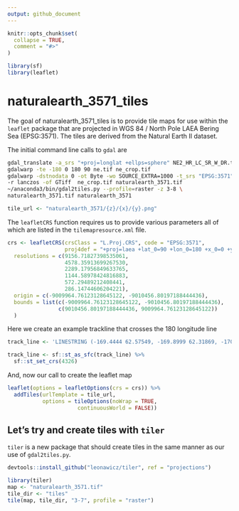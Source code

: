 ```yaml
---
output: github_document
---
```


<!-- README.md is generated from README.Rmd. Please edit that file -->

```r
knitr::opts_chunk$set(
  collapse = TRUE,
  comment = "#>"
)

library(sf)
library(leaflet)
```
# naturalearth_3571_tiles

The goal of naturalearth_3571_tiles is to provide tile maps for use within
the `leaflet` package that are projected in WGS 84 / North Pole LAEA Bering 
Sea (EPSG:3571). The tiles are derived from the Natural Earth II dataset.

The initial command line calls to `gdal` are

```bash
gdal_translate -a_srs "+proj=longlat +ellps=sphere" NE2_HR_LC_SR_W_DR.tif ne.tif
gdalwarp -te -180 0 180 90 ne.tif ne_crop.tif
gdalwarp -dstnodata 0 -ot Byte -wo SOURCE_EXTRA=1000 -t_srs "EPSG:3571" \
-r lanczos -of GTiff  ne_crop.tif naturalearth_3571.tif
~/anaconda3/bin/gdal2tiles.py --profile=raster -z 3-8 \
naturalearth_3571.tif naturalearth_3571
```

```r
tile_url <- "naturalearth_3571/{z}/{x}/{y}.png"
```

The `leafletCRS` function requires us to provide various parameters all of which
are listed in the `tilemapresource.xml` file.

```r
crs <- leafletCRS(crsClass = "L.Proj.CRS", code = "EPSG:3571",
                  proj4def = "+proj=laea +lat_0=90 +lon_0=180 +x_0=0 +y_0=0 +ellps=WGS84 +datum=WGS84 +units=m +no_defs",
  resolutions = c(9156.71827398535061,
                  4578.35913699267530,
                  2289.17956849633765,
                  1144.58978424816883,
                  572.29489212408441,
                  286.14744606204221),
  origin = c(-9009964.76123128645122, -9010456.80197188444436),
  bounds = list(c(-9009964.76123128645122, -9010456.80197188444436),
                c(9010456.80197188444436, 9009964.76123128645122))
  )
```

Here we create an example trackline that crosses the 180 longitude line

```r
track_line <- 'LINESTRING (-169.4444 62.57549, -169.8999 62.31869, -170.4738 62.16436, -170.6529 61.4344, -171.7103 60.5111, -173.5295 60.78438, -175.2325 61.55942, -176.0107 61.88525, -177.1819 61.43621, -177.3077 61.25797, -177.3493 61.98553, -176.4385 62.26207, -177.3228 62.73083, -179.2457 62.84639, 179.7168 62.67369, 179.8549 62.58532, 179.8978 62.60145, -179.7893 62.64932, 179.9897 62.37538, -179.6393 62.66016, -179.8876 62.60982, -179.68 62.75012, 179.8264 62.78815, -179.789 62.72092, 179.6381 62.48176)'

track_line <- sf::st_as_sfc(track_line) %>% 
  sf::st_set_crs(4326)
```

And, now our call to create the leaflet map

```r
leaflet(options = leafletOptions(crs = crs)) %>%
  addTiles(urlTemplate = tile_url,
           options = tileOptions(noWrap = TRUE,
                      continuousWorld = FALSE))
```

## Let's try and create tiles with `tiler`

`tiler` is a new package that should create tiles in the same manner as our use
of `gdal2tiles.py`. 

```r
devtools::install_github("leonawicz/tiler", ref = "projections")
```

```r
library(tiler)
map <- "naturalearth_3571.tif"
tile_dir <- "tiles"
tile(map, tile_dir, "3-7", profile = "raster")
```
